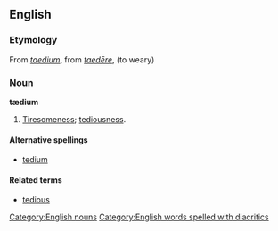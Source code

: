 ==English==
===Etymology===
From {{L.}} ''[[taedium]]'', from ''[[taedēre]]'', (to weary)

===Noun===
[[Category:English nouns]]
'''tædium'''

# [[Tiresomeness]]; [[tediousness]].

====Alternative spellings====
*[[tedium]]

====Related terms====
*[[tedious]]

[[Category:English words spelled with diacritics]]